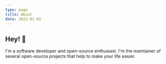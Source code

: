 ```yaml
---
type: page
title: About
date: 2022-01-01
---
```


## Hey! 👋

I'm a software developer and open-source enthusiast. I'm the maintainer of several open-source projects that help to make your life easier.